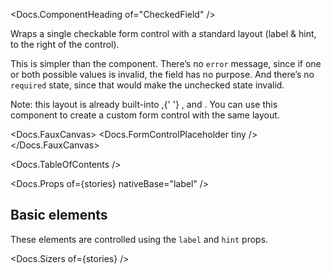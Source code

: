 


<Meta of={stories} />

<Docs.ComponentHeading of="CheckedField" />

Wraps a single checkable form control with a standard layout (label & hint, to
the right of the control).

This is simpler than the <Docs of="Field" /> component. There’s no `error`
message, since if one or both possible values is invalid, the field has no
purpose. And there’s no `required` state, since that would make the unchecked
state invalid.

<div>
  Note: this layout is already built-into <Docs of="Checkbox" />,{' '}
  <Docs of="Radio" />, and <Docs of="Switch" />. You can use this component to
  create a custom form control with the same layout.
</div>

<Docs.FauxCanvas>
  <CheckedField label="A label" hint="A hint">
    <Docs.FormControlPlaceholder tiny />
  </CheckedField>
</Docs.FauxCanvas>

<Docs.TableOfContents />

<Docs.Props of={stories} nativeBase="label" />

## Basic elements

These elements are controlled using the `label` and `hint` props.

<Canvas of={stories.basic} sourceState="shown" />

<Docs.Sizers of={stories} />
